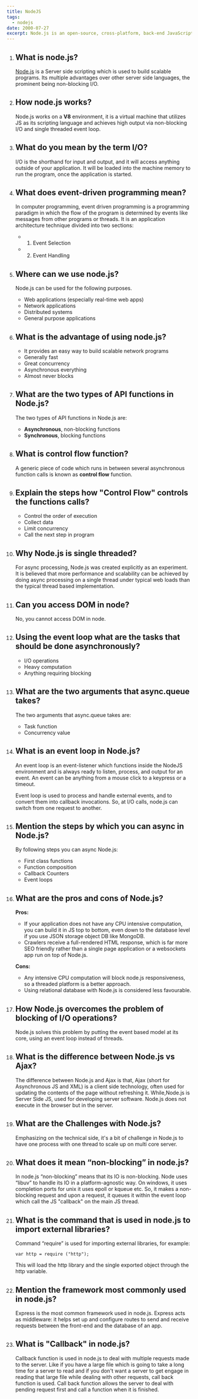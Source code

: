 ```yaml
---
title: NodeJS
tags:
  - nodejs
date: 2000-07-27
excerpt: Node.js is an open-source, cross-platform, back-end JavaScript runtime environment that runs on the V8 engine and executes JavaScript code outside a web browser, which was designed to build scalable network applications.
---
```


01. ## What is node.js?

    [<span className="link">Node.js</span>](https://en.wikipedia.org/wiki/Node.js) is a Server side scripting which is used to build scalable programs. Its multiple advantages over other server side languages, the prominent being non-blocking I/O.

02. ## How node.js works?

    Node.js works on a **V8** environment, it is a virtual machine that utilizes JS as its scripting language and achieves high output via non-blocking I/O and single threaded event loop.

03. ## What do you mean by the term I/O?

    I/O is the shorthand for input and output, and it will access anything outside of your application. It will be loaded into the machine memory to run the program, once the application is started.

04. ## What does event-driven programming mean?

    In computer programming, event driven programming <span className="yellowHighlight">is a programming paradigm in which the flow of the program is determined by events like messages from other programs or threads.</span> It is an application architecture technique divided into two sections:
    - 1) Event Selection 
    - 2) Event Handling

05. ## Where can we use node.js?

    Node.js can be used for the following purposes.

    - Web applications (especially real-time web apps)
    - Network applications
    - Distributed systems
    - General purpose applications

06. ## What is the advantage of using node.js?

    - It provides an easy way to build scalable network programs
    - Generally fast
    - Great concurrency
    - Asynchronous everything
    - Almost never blocks

07. ## What are the two types of API functions in Node.js?

    The two types of API functions in Node.js are:

    - **Asynchronous**, non-blocking functions
    - **Synchronous**, blocking functions

08. ## What is control flow function?

    A generic piece of code which runs in between several asynchronous function calls is known as **control flow** function.

09. ## Explain the steps how "Control Flow" controls the functions calls?

    - Control the order of execution
    - Collect data
    - Limit concurrency
    - Call the next step in program

10. ## Why Node.js is single threaded?

    For async processing, Node.js was created explicitly as an experiment. It is believed that more performance and scalability can be achieved by doing async processing on a single thread under typical web loads than the typical thread based implementation.

11. ## Can you access DOM in node?

    No, you cannot access DOM in node.

12. ## Using the event loop what are the tasks that should be done asynchronously?

    - I/O operations
    - Heavy computation
    - Anything requiring blocking

13. ## What are the two arguments that async.queue takes?

    The two arguments that async.queue takes are:

    - Task function
    - Concurrency value

14. ## What is an event loop in Node.js?

    An event loop is an event-listener which functions inside the NodeJS environment and is always ready to listen, process, and output for an event. An event can be anything from a mouse click to a keypress or a timeout.

    Event loop is used to process and handle external events, and to convert them into callback invocations. So, at I/O calls, node.js can switch from one request to another.

15. ##  Mention the steps by which you can async in Node.js?

    By following steps you can async Node.js:

    - First class functions
    - Function composition
    - Callback Counters
    - Event loops

16. ## What are the pros and cons of Node.js?

    **Pros:**

    - If your application does not have any CPU intensive computation, you can build it in JS top to bottom, even down to the database level if you use JSON storage object DB like MongoDB.
    - Crawlers receive a full-rendered HTML response, which is far more SEO friendly rather than a single page application or a websockets app run on top of Node.js.

    **Cons:**

    - Any intensive CPU computation will block node.js responsiveness, so a threaded platform is a better approach.
    - Using relational database with Node.js is considered less favourable.

17. ## How Node.js overcomes the problem of blocking of I/O operations?

    Node.js solves this problem by putting the event based model at its core, using an event loop instead of threads.

18. ##  What is the difference between Node.js vs Ajax?

    The difference between Node.js and Ajax is that, Ajax (short for Asynchronous JS and XML) is a client side technology, often used for updating the contents of the page without refreshing it. While,Node.js is Server Side JS, used for developing server software. Node.js does not execute in the browser but in the server.

19. ## What are the Challenges with Node.js?

    Emphasizing on the technical side, it's a bit of challenge in Node.js to have one process with one thread to scale up on multi core server. 

20. ## What does it mean “non-blocking” in node.js?

    In node.js “non-blocking” means that its IO is non-blocking. Node uses “libuv” to handle its IO in a platform-agnostic way. On windows, it uses completion ports for unix it uses epoll or kqueue etc. So, it makes a non-blocking request and upon a request, it queues it within the event loop which call the JS "callback" on the main JS thread.

21. ## What is the command that is used in node.js to import external libraries?

    Command “require” is used for importing external libraries, for example: 
    
    ```
    var http = require ("http");
    ```
    
    This will load the http library and the single exported object through the http variable.

22. ## Mention the framework most commonly used in node.js?

    <span className="yellowHighlight">Express</span> is the most common framework used in node.js. Express acts as middleware: it helps set up and configure routes to send and receive requests between the front-end and the database of an app.

23. ## What is "Callback" in node.js?

    Callback function is used in node.js to deal with multiple requests made to the server. Like if you have a large file which is going to take a long time for a server to read and if you don't want a server to get engage in reading that large file while dealing with other requests, call back function is used. Call back function allows the server to deal with pending request first and call a function when it is finished.

